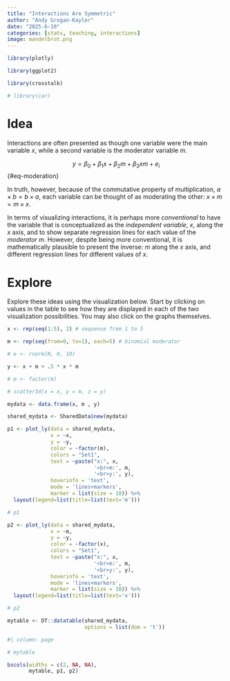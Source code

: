 ```yaml
---
title: "Interactions Are Symmetric"
author: "Andy Grogan-Kaylor" 
date: "2025-6-10"
categories: [stats, teaching, interactions]
image: mandelbrot.png
---
```


```r

library(plotly)

library(ggplot2)

library(crosstalk)

# library(car)

```

# Idea

Interactions are often presented as though one variable were the main variable *x*, while a second variable is the moderator variable *m*.

$$y = \beta_0 + \beta_1 x + \beta_2 m + \beta_3 xm + e_i$$ {#eq-moderation}

In truth, however, because of the commutative property of multiplication, $a \times b = b \times a$, each variable can be thought of as moderating the other: $x \times m = m \times x$.

In terms of visualizing interactions, it is perhaps more *conventional* to have the variable that is conceptualized as the *independent variable*, *x*, along the *x* axis, and to show separate regression lines for each value of the *moderator* *m*. However, despite being more conventional, it is mathematically plausible to present the inverse: *m* along the *x* axis, and different regression lines for different values of *x*.

# Explore

Explore these ideas using the visualization below. Start by clicking on values in the table to see how they are displayed in each of the two visualization possibilities. You may also click on the graphs themselves.

```r

x <- rep(seq(1:5), 2) # sequence from 1 to 5

m <- rep(seq(from=0, to=1), each=5) # binomial moderator

# e <- rnorm(N, 0, 10)

y <- x + m + .5 * x * m 

# m <- factor(m)

# scatter3d(x = x, y = m, z = y)

mydata <- data.frame(x, m , y)

shared_mydata <- SharedData$new(mydata)

```

```r

p1 <- plot_ly(data = shared_mydata, 
              x = ~x, 
              y = ~y,
              color = ~factor(m), 
              colors = "Set1",
              text = ~paste("x:", x, 
                            '<br>m:', m,
                            '<br>y:', y),
              hoverinfo = 'text',
              mode = 'lines+markers',
              marker = list(size = 10)) %>% 
  layout(legend=list(title=list(text='m')))

# p1

```

```r

p2 <- plot_ly(data = shared_mydata, 
              x = ~m, 
              y = ~y,
              color = ~factor(x), 
              colors = "Set1",
              text = ~paste("x:", x, 
                            '<br>m:', m,
                            '<br>y:', y),
              hoverinfo = 'text',
              mode = 'lines+markers',
              marker = list(size = 10)) %>% 
  layout(legend=list(title=list(text='x')))

# p2

```

```r

mytable <- DT::datatable(shared_mydata, 
                         options = list(dom = 't'))

```


```r
#| column: page

# mytable

bscols(widths = c(2, NA, NA), 
       mytable, p1, p2)

```

